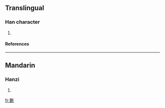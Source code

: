 ==Translingual==
===Han character===
{{Han char|rn=82|rad=毛|as=11|sn=15|four=5241<sub>4</sub>|canj=中女竹手山 (LVHQU)}}
# {{defn|Han|sort=毛11}}
====References====
{{Han ref|kx=0595.440|dkj=16949|dj=0987.200|hdz=32004.140|uh=6C00|ud=27648|bh=E5F6|bd=58870}}

----
==Mandarin==
===Hanzi===
{{cmn-hanzi|pin=[[lǘ]] (lü2)|wg=lü<sup>2</sup>}}
# {{defn|Mandarin}}

[[fr:氀]]